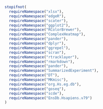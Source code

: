 ```r
stopifnot(
  requireNamespace("xlsx"),
  requireNamespace("edgeR"),
  requireNamespace("scater"),
  requireNamespace("ggplot2"),
  requireNamespace("RColorBrewer"),
  requireNamespace("ComplexHeatmap"),
  requireNamespace("pander"),
  requireNamespace("dplyr"),
  requireNamespace("ggrepel"),
  requireNamespace("scran"),
  requireNamespace("rtracklayer"),
  requireNamespace("rmarkdown"),
  requireNamespace("pander"),
  requireNamespace("SummarizedExperiment"),
  requireNamespace("DT"),
  requireNamespace("MKmisc"),
  requireNamespace("org.Hs.eg.db"),
  requireNamespace("goseq"),
  requireNamespace("scde"),
  requireNamespace("EnsDb.Hsapiens.v79")
)
```
